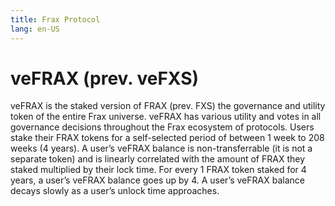 ```yaml
---
title: Frax Protocol
lang: en-US
---
```



# veFRAX (prev. veFXS)
veFRAX is the staked version of FRAX (prev. FXS) the governance and utility token of the entire Frax universe. veFRAX has various utility and votes in all governance decisions throughout the Frax ecosystem of protocols. Users stake their FRAX tokens for a self-selected period of between 1 week to 208 weeks (4 years). A user’s veFRAX balance is non-transferrable (it is not a separate token) and is linearly correlated with the amount of FRAX they staked multiplied by their lock time. For every 1 FRAX token staked for 4 years, a user’s veFRAX balance goes up by 4. A user’s veFRAX balance decays slowly as a user’s unlock time approaches.
